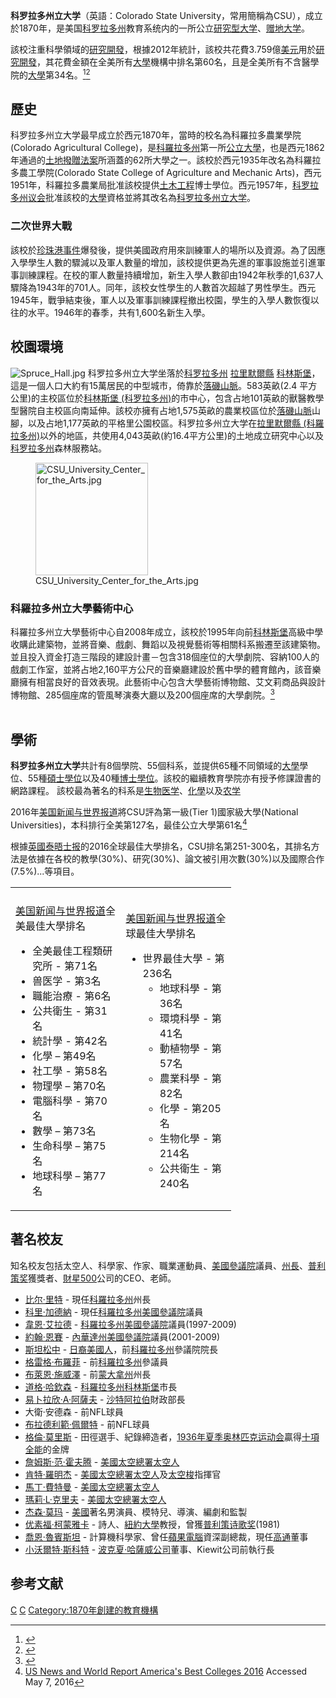 {{Infobox university
| name        = 科羅拉多州立大學
| image       = Colorado State University–Pueblo.JPG
| established = 1870
| type        =  [[州立大學系統|州立大學]]、[[贈地大學|贈地大學]]
| President = Anthony A. Frank
| endowment   = $2.85億<ref>{{cite web |url=http://www.nacubo.org/Documents/EndowmentFiles/2014_Endowment_Market_Values_Revised.pdf |title=Annual Endowment Report Fiscal Year 2013-2014 |format=PDF |page=7 |year=2015 |work=2015 National Association of College and University Business Officers and Commonfund Institute |publisher=National Association of College and University Business Officers and Commonfund Institute |deadurl=yes |archiveurl=https://web.archive.org/web/20170223091003/http://www.nacubo.org/Documents/EndowmentFiles/2014_Endowment_Market_Values_Revised.pdf |archivedate=2017-02-23 }}</ref>
| city        = [[科林斯堡_(科罗拉多州)|科林斯堡]]
| state       = [[科罗拉多州|科罗拉多州]]
| latitude = 40.574836
| longitude = -105.080978
| country     = [[美國|美國]]
| students    = 32,236<ref>http://source.colostate.edu/largest-most-diverse-freshman-class-in-csu-history-continues-upward-trend-of-nearly-a-decade-of-growth/</ref>
| undergrad   = 25,622 (Fall 2015)
| postgrad    = 7,458 (Fall 2015)
| postgrad_label = Graduate
| faculty     = 1,468
| staff       = 4,379
| campus      = 城市, {{convert|583|acre|km2}}
| nickname    = [[Colorado_State_Rams|Colorado State Rams]]
| mascot      = [[CAM_the_Ram|CAM the Ram]]
| athletics   = NCAA第一級 – [[Mountain_West_Conference|Mountain West]]
| colors      = 綠色/金色<br/>{{color box|#13694E}} {{color box|#AA800E}}
| free_label  = 
| free        = 
| website     = {{url|www.colostate.edu}}
| logo     = [[File:Colorado_State_University_logo.png|250px]]
}}

{{expand|time=2015-07-21T04:51:19+00:00}}
'''科罗拉多州立大学'''（英語：Colorado State University，常用簡稱為CSU），成立於1870年，是美国[[科罗拉多州|科罗拉多州]]教育系统内的一所公立[[研究型大学|研究型大学]]、[[赠地大学|赠地大学]]。

該校注重科學領域的[[研究開發|研究開發]]，根據2012年統計，該校共花費3.759億[[美元|美元]]用於[[研究開發|研究開發]]，其花費金額在全美所有[[大學|大學]]機構中排名第60名，且是全美所有不含醫學院的[[大學|大學]]第34名。<ref>{{cite web |url=http://ncsesdata.nsf.gov/herd/2012/html/HERD2012_DST_21.html |title=National Science Foundation Higher Education Research and Development Survey, Table 21. Higher education R&D expenditures, ranked by all R&D expenditures, by R&D field: FY 2012}}</ref><ref>{{cite web|url=http://ncsesdata.nsf.gov/herd/2012/html/HERD2012_DST_33.html |title=National Science Foundation Higher Education Research and Development Survey, Table 33. Higher education R&D expenditures at all institutions, ranked by all non-medical school R&D expenditures: FY 2012}}</ref>

==歷史==
科罗拉多州立大学最早成立於西元1870年，當時的校名為科羅拉多農業學院(Colorado Agricultural College)，是[[科羅拉多州|科羅拉多州]]第一所[[公立大學|公立大學]]，也是西元1862年通過的[[土地撥贈法案|土地撥贈法案]]所涵蓋的62所大學之一。該校於西元1935年改名為科羅拉多農工學院(Colorado State College of Agriculture and Mechanic Arts)，西元1951年，科羅拉多農業局批准該校提供[[土木工程|土木工程]]博士學位。西元1957年，[[科罗拉多州议会|科罗拉多州议会]]批准該校的[[大學|大學]]資格並將其改名為[[科罗拉多州立大学|科罗拉多州立大学]]。

===二次世界大戰===
該校於[[珍珠港事件|珍珠港事件]]爆發後，提供美國政府用來訓練軍人的場所以及資源。為了因應入學學生人數的驟減以及軍人數量的增加，該校提供更為先進的軍事設施並引進軍事訓練課程。在校的軍人數量持續增加，新生入學人數卻由1942年秋季的1,637人驟降為1943年的701人。同年，該校女性學生的人數首次超越了男性學生。西元1945年，戰爭結束後，軍人以及軍事訓練課程撤出校園，學生的入學人數恢復以往的水平。1946年的春季，共有1,600名新生入學。

==校園環境==
[[File:Spruce_Hall.jpg|thumb]]  
科罗拉多州立大学坐落於[[科罗拉多州|科罗拉多州]] [[拉里默爾縣_(科羅拉多州)|拉里默爾縣]] [[科林斯堡_(科罗拉多州)|科林斯堡]]，這是一個人口大約有15萬居民的中型城市，倚靠於[[落磯山脈|落磯山脈]]。583英畝(2.4 平方公里)的主校區位於[[科林斯堡|科林斯堡 (科罗拉多州)]]的市中心，包含占地101英畝的獸醫教學型醫院自主校區向南延伸。該校亦擁有占地1,575英畝的農業校區位於[[落磯山脈|落磯山脈]]山腳，以及占地1,177英畝的平格里公園校區。科罗拉多州立大学在[[拉里默爾縣|拉里默爾縣 (科羅拉多州)]]以外的地區，共使用4,043英畝(約16.4平方公里)的土地成立研究中心以及[[科罗拉多州|科罗拉多州]]森林服務站。

[[File:CSU_University_Center_for_the_Arts.jpg|180px]]
===科羅拉多州立大學藝術中心===
科羅拉多州立大學藝術中心自2008年成立，該校於1995年向前[[科林斯堡_(科罗拉多州)|科林斯堡]]高級中學收購此建築物，並將音樂、戲劇、舞蹈以及視覺藝術等相關科系搬遷至該建築物。並且投入資金打造三階段的建設計畫－包含318個座位的大學劇院、容納100人的戲劇工作室，並將占地2,160平方公尺的音樂廳建設於舊中學的體育館內，該音樂廳擁有相當良好的音效表現。此藝術中心包含大學藝術博物館、艾文莉商品與設計博物館、285個座席的管風琴演奏大廳以及200個座席的大學劇院。<ref>{{cite web |url=http://www.colostate.edu/features/university-center-for-the-arts.aspx |title=University Center for the Arts Grand Opening |accessdate=August 4, 2011}}</ref>
<br/><br/>

==學術==

{{Infobox US university ranking
|ARWU_N     = 66–94
|ARWU_W     = 201–300
|THE_WSJ    = 401–500
|USNWR_NU   = 153
|THES_W     = 401–500
|Wamo_NU    = 101
|Forbes     = 227
|QS_W       = 443
|USNWR_W    = 266
}}

'''科罗拉多州立大学'''共計有8個學院、55個科系，並提供65種不同領域的[[大學|大學]]學位、55種[[碩士學位|碩士學位]]以及40種[[博士學位|博士學位]]。該校的繼續教育學院亦有授予修課證書的網路課程。
該校最為著名的科系是[[生物医学|生物医学]]、[[化學|化學]]以及[[农学|农学]]

2016年[[美国新闻与世界报道|美国新闻与世界报道]]將CSU評為第一級(Tier 1)國家級大學(National Universities)，本科排行全美第127名，最佳公立大學第61名<ref name="rankingsandreviews1">[http://colleges.usnews.rankingsandreviews.com/best-colleges/colorado-state-university-126818/overall-rankings US News and World Report America's Best Colleges 2016] Accessed May 7, 2016</ref>

根據[[英國|英國]][[泰晤士报|泰晤士报]]的2016全球最佳大學排名，CSU排名第251-300名，其排名方法是依據在各校的教學(30%)、研究(30%)、論文被引用次數(30%)以及國際合作(7.5%)...等項目。
{| border="0" cellpadding="5" width="70%"
|----- valign="top"
| width="50%" | || width="50%" | 
|-----
| valign="top" |

[[美国新闻与世界报道|美国新闻与世界报道]]全美最佳大學排名

* 全美最佳工程類研究所 - 第71名
* 兽医学 - 第3名
* 職能治療 - 第6名
* 公共衛生 - 第31名
* 統計學 - 第42名
* 化學 – 第49名
* 社工學 - 第58名
* 物理學 – 第70名
* 電腦科學 - 第70名
* 數學 – 第73名
* 生命科學 – 第75名
* 地球科學 – 第77名

| valign="top" |
[[美国新闻与世界报道|美国新闻与世界报道]]全球最佳大學排名
* 世界最佳大學 - 第236名
** 地球科學 - 第36名
** 環境科學 - 第41名
** 動植物學 - 第57名
** 農業科學 - 第82名
** 化學 - 第205名
** 生物化學 - 第214名
** 公共衛生 - 第240名
|}

==著名校友==
知名校友包括太空人、科學家、作家、職業運動員、[[美國參議院|美國參議院]]議員、[[州長_(美國)|州長]]、[[普利策奖|普利策奖]]獲獎者、[[財星500|財星500]]公司的CEO、老師。
* [[比尔·里特|比尔·里特]] - 現任[[科羅拉多州|科羅拉多州]]州長
* [[科里·加德納|科里·加德納]] - 現任[[科羅拉多州|科羅拉多州]][[美國參議院|美國參議院]]議員
* [[韋恩·艾拉德|韋恩·艾拉德]] - [[科羅拉多州|科羅拉多州]][[美國參議院|美國參議院]]議員(1997-2009)
* [[約翰·恩賽|約翰·恩賽]] - [[內華達州|內華達州]][[美國參議院|美國參議院]]議員(2001-2009)
* [[斯坦松中|斯坦松中]] - [[日裔美國人|日裔美國人]]，前[[科羅拉多州|科羅拉多州]]參議院院長
* [[格雷格·布羅菲|格雷格·布羅菲]] - 前[[科羅拉多州|科羅拉多州]]參議員
* [[布萊恩·施威澤|布萊恩·施威澤]] - 前[[蒙大拿州|蒙大拿州]]州長
* [[道格·哈欽森|道格·哈欽森]] - [[科羅拉多州|科羅拉多州]][[科林斯堡_(科罗拉多州)|科林斯堡]]市長
* [[易卜拉欣·A·阿薩夫|易卜拉欣·A·阿薩夫]] - [[沙特阿拉伯|沙特阿拉伯]]財政部長
* 大衛·安德森 - 前NFL球員
* [[布拉德利範·佩爾特|布拉德利範·佩爾特]] - 前NFL球員
* [[格倫·莫里斯|格倫·莫里斯]] - 田徑選手、紀錄締造者，[[1936年夏季奥林匹克运动会|1936年夏季奥林匹克运动会]]贏得[[十項全能|十項全能]]的金牌
* [[詹姆斯·范·霍夫腾|詹姆斯·范·霍夫腾]] - [[美國太空總署|美國太空總署]][[太空人|太空人]]
* [[肯特·羅明杰|肯特·羅明杰]] - [[美國太空總署|美國太空總署]][[太空人|太空人]]及[[太空梭|太空梭]]指揮官
* [[馬丁·費特曼|馬丁·費特曼]] - [[美國太空總署|美國太空總署]][[太空人|太空人]]
* [[瑪莉·L·克里夫|瑪莉·L·克里夫]] - [[美國太空總署|美國太空總署]][[太空人|太空人]]
* [[杰森·莫玛|杰森·莫玛]] - [[美國|美國]]著名男演員、模特兒、導演、編劇和監製
* [[优素福·柯蒙雅卡|优素福·柯蒙雅卡]] - 詩人、[[紐約大學|紐約大學]]教授，曾獲[[普利策诗歌奖|普利策诗歌奖]](1981)
* [[喬恩·魯賓斯坦|喬恩·魯賓斯坦]] - 計算機科學家、曾任[[蘋果電腦|蘋果電腦]]資深副總裁，現任[[高通|高通]]董事
* [[小沃爾特·斯科特|小沃爾特·斯科特]] -  [[波克夏·哈薩威公司|波克夏·哈薩威公司]]董事、Kiewit公司前執行長

==参考文献==
{{Reflist|2}}

[[Category:贈地大學及學院|C]]
[[Category:科羅拉多州大學|C]]
[[Category:1870年創建的教育機構|Category:1870年創建的教育機構]]